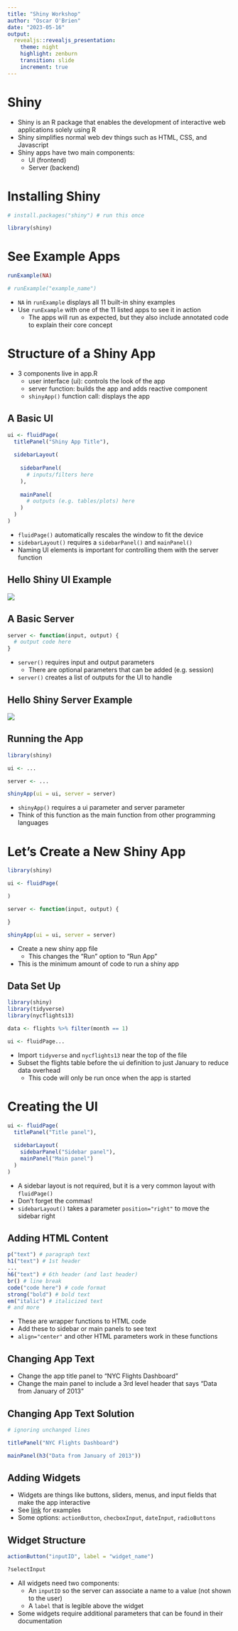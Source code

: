 ```yaml
---
title: "Shiny Workshop"
author: "Oscar O'Brien"
date: "2023-05-16"
output: 
  revealjs::revealjs_presentation:
    theme: night
    highlight: zenburn
    transition: slide
    increment: true
---
```


# Shiny

- Shiny is an R package that enables the development of interactive web applications solely using R
- Shiny simplifies normal web dev things such as HTML, CSS, and Javascript
- Shiny apps have two main components:
    - UI (frontend)
    - Server (backend)
    
# Installing Shiny

```r
# install.packages("shiny") # run this once

library(shiny)
```


# See Example Apps

```r
runExample(NA)

# runExample("example_name")
```

- `NA` in `runExample` displays all 11 built-in shiny examples
- Use `runExample` with one of the 11 listed apps to see it in action
    - The apps will run as expected, but they also include annotated code to explain their core concept
    

# Structure of a Shiny App

- 3 components live in app.R
    - user interface (ui): controls the look of the app
    - server function: builds the app and adds reactive component
    - `shinyApp()` function call: displays the app



## A Basic UI

```r
ui <- fluidPage(
  titlePanel("Shiny App Title"),
  
  sidebarLayout(
    
    sidebarPanel(
      # inputs/filters here
    ),
    
    mainPanel(
      # outputs (e.g. tables/plots) here
    )
  )
)
```

- `fluidPage()` automatically rescales the window to fit the device
- `sidebarLayout()` requires a `sidebarPanel()` and `mainPanel()`
- Naming UI elements is important for controlling them with the server function

## Hello Shiny UI Example

![](shiny_images/hello_shiny_ui.png)

## A Basic Server

```r
server <- function(input, output) {
  # output code here
}
```

- `server()` requires input and output parameters
    - There are optional parameters that can be added (e.g. session)
- `server()` creates a list of outputs for the UI to handle


## Hello Shiny Server Example

![](shiny_images/hello_shiny_server.png)



## Running the App

```r
library(shiny)

ui <- ...

server <- ...

shinyApp(ui = ui, server = server)
```

- `shinyApp()` requires a ui parameter and server parameter
- Think of this function as the main function from other programming languages


# Let's Create a New Shiny App

```r
library(shiny)

ui <- fluidPage(

)

server <- function(input, output) {

}

shinyApp(ui = ui, server = server)
```

- Create a new shiny app file
    - This changes the "Run" option to "Run App"
- This is the minimum amount of code to run a shiny app


## Data Set Up

```r
library(shiny)
library(tidyverse)
library(nycflights13)

data <- flights %>% filter(month == 1)

ui <- fluidPage...
```

- Import `tidyverse` and `nycflights13` near the top of the file
- Subset the flights table before the ui definition to just January to reduce data overhead
    - This code will only be run once when the app is started


# Creating the UI

```r
ui <- fluidPage(
  titlePanel("Title panel"),
  
  sidebarLayout(
    sidebarPanel("Sidebar panel"),
    mainPanel("Main panel")
  )
)
```

- A sidebar layout is not required, but it is a very common layout with `fluidPage()`
- Don't forget the commas!
- `sidebarLayout()` takes a parameter `position="right"` to move the sidebar right


## Adding HTML Content

```r
p("text") # paragraph text
h1("text") # 1st header
...
h6("text") # 6th header (and last header)
br() # line break
code("code here") # code format
strong("bold") # bold text
em("italic") # italicized text
# and more
```

- These are wrapper functions to HTML code
- Add these to sidebar or main panels to see text
- `align="center"` and other HTML parameters work in these functions

## Changing App Text

- Change the app title panel to "NYC Flights Dashboard"
- Change the main panel to include a 3rd level header that says "Data from January of 2013"

## Changing App Text Solution

```r
# ignoring unchanged lines

titlePanel("NYC Flights Dashboard")

mainPanel(h3("Data from January of 2013"))
```


## Adding Widgets

- Widgets are things like buttons, sliders, menus, and input fields that make the app interactive
- See [link](https://shiny.posit.co/r/gallery/widgets/widget-gallery/) for examples
- Some options: `actionButton`, `checboxInput`, `dateInput`, `radioButtons`

## Widget Structure

```r
actionButton("inputID", label = "widget_name")

?selectInput
```

- All widgets need two components:
    - An `inputID` so the server can associate a name to a value (not shown to the user)
    - A `label` that is legible above the widget
- Some widgets require additional parameters that can be found in their documentation















